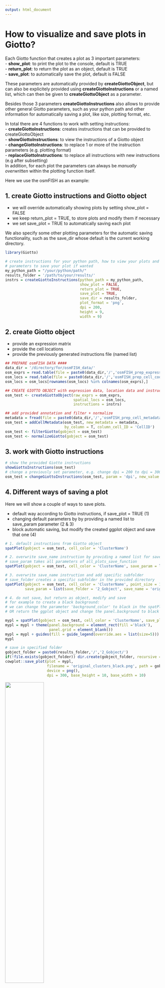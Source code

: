 ```yaml
---
output: html_document
---
```


# How to visualize and save plots in Giotto?

Each Giotto function that creates a plot as 3 important parameters:    
- **show_plot**: to print the plot to the console, default is TRUE  
- **return_plot**: to return the plot as an object, default is TRUE  
- **save_plot**: to automatically save the plot, default is FALSE 

These parameters are automatically provided by **createGiottoObject**, but can also be
explicitely provided using **createGiottoInstructions** or a named list, which can then
be given to **createGiottoObject** as a parameter.

Besides those 3 parameters **createGiottoInstructions** also allows to provide other
general Giotto parameters, such as your python path and other information for automatically
saving a plot, like size, plotting format, etc. 

In total there are 4 functions to work with setting instructions:  
- **createGiottoInstructions**: creates instructions that can be provided to createGiottoObject  
- **showGiottoInstructions**: to view the instructions of a Giotto object  
- **changeGiottoInstructions**: to replace 1 or more of the instruction parameters (e.g. plotting format)  
- **replaceGiottoInstructions**: to replace all instructions with new instructions (e.g after subsetting)  
In addition, for each plot the parameters can always be *manually overwritten* within the plotting function itself.


Here we use the osmFISH as an example:  

## 1. create Giotto instructions and Giotto object  
- we will override automatically showing plots by setting show_plot = FALSE 
- we keep return_plot = TRUE, to store plots and modify them if necessary  
- we set save_plot = TRUE to automatically saving each plot  

We also specify some other plotting parameters for the automatic saving functionality, 
such as the save_dir whose default is the current working directory.  
```r
library(Giotto)

# create instructions for your python path, how to view your plots and
# parameters to save your plot if wanted
my_python_path = "/your/python/path/"
results_folder = '/path/to/your/results/'
instrs = createGiottoInstructions(python_path = my_python_path,
                                  show_plot = FALSE,  
                                  return_plot = TRUE,
                                  save_plot = TRUE,
                                  save_dir = results_folder,
                                  plot_format = 'png',
                                  dpi = 200,
                                  height = 9,
                                  width = 9)
```


## 2. create Giotto object  
- provide an expression matrix  
- provide the cell locations
- provide the previously generated instructions file (named list)  

```r
## PREPARE osmFISH DATA ####
data_dir = '/directory/for/osmFISH_data/'
osm_exprs = read.table(file = paste0(data_dir,'/','osmFISH_prep_expression.txt'))
osm_locs = read.table(file = paste0(data_dir,'/','osmFISH_prep_cell_coordinates.txt'))
osm_locs = osm_locs[rownames(osm_locs) %in% colnames(osm_exprs),]

## CREATE GIOTTO OBJECT with expression data, location data and instructions
osm_test <- createGiottoObject(raw_exprs = osm_exprs,
                               spatial_locs = osm_locs,
                               instructions = instrs)

## add provided annotation and filter + normalize
metadata = fread(file = paste0(data_dir,'/','osmFISH_prep_cell_metadata.txt'))
osm_test = addCellMetadata(osm_test, new_metadata = metadata,
                           by_column = T, column_cell_ID = 'CellID')
osm_test <- filterGiotto(gobject = osm_test)
osm_test <- normalizeGiotto(gobject = osm_test)
```


## 3. work with Giotto instructions   
```r
# show the provided Giotto instructions
showGiottoInstructions(osm_test)
# change a previously set parameter, e.g. change dpi = 200 to dpi = 300
osm_test = changeGiottoInstructions(osm_test, param = 'dpi', new_value = 300)
```


## 4. Different ways of saving a plot  
Here we will show a couple of ways to save plots.

- default way according to Giotto instructions, if save_plot = TRUE (1)
- changing default parameters by by providing a named list to save_param parameter (2 & 3)
- block automatic saving, but modify the created ggplot object and save that one (4)

```r
# 1. default instructions from Giotto object
spatPlot(gobject = osm_test, cell_color = 'ClusterName')

# 2. overwrite save_name instruction by providing a named list for save_param
# save_param takes all parameters of all_plots_save_function
spatPlot(gobject = osm_test, cell_color = 'ClusterName', save_param = list(save_name = 'myplot'))

# 3. overwrite save_name instruction and add specific subfolder
# save_folder creates a specific subfolder in the provided directory
spatPlot(gobject = osm_test, cell_color = 'ClusterName', point_size = 1.5,
         save_param = list(save_folder = '2_Gobject', save_name = 'original_clusters', units = 'in', base_height = 6, base_width = 6))

# 4. do not save, but return as object, modify and save
# for example to create a black background:
# we can change the parameter 'background_color' to black in the spatPlot function 
# OR return the ggplot object and change the panel.background to black within theme

mypl = spatPlot(gobject = osm_test, cell_color = 'ClusterName', save_plot = F)
mypl = mypl + theme(panel.background = element_rect(fill ='black'),
                    panel.grid = element_blank())
mypl = mypl + guides(fill = guide_legend(override.aes = list(size=5)))
mypl

# save in specified folder
gobject_folder = paste0(results_folder,'/','2_Gobject/')
if(!file.exists(gobject_folder)) dir.create(gobject_folder, recursive = T)
cowplot::save_plot(plot = mypl,
                   filename = 'original_clusters_black.png', path = gobject_folder,
                   device = png(),
                   dpi = 300, base_height = 10, base_width = 10)

```

![](../inst/howtos/instructions_and_plotting/vignette_1/original_clusters_black.png){ width=50% }


